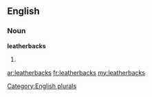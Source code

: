 ==English==

===Noun===
'''leatherbacks'''

# {{plural of|[[leatherback]]}}

[[Category:English plurals]]

[[ar:leatherbacks]]
[[fr:leatherbacks]]
[[my:leatherbacks]]